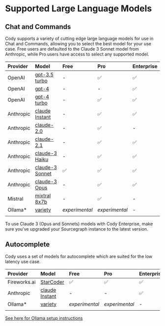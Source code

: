 # Supported Large Language Models

## Chat and Commands

Cody supports a variety of cutting edge large language models for use in Chat and Commands, allowing you to select the best model for your use case.  Free users are defaulted to the Claude 3 Sonnet model from Anthropic, while Pro users have access to select any supported model.

| **Provider** | **Model** | **Free** | **Pro** | **Enterprise** |
|:--|:--|:--|:--|:--|
| OpenAI | [gpt-3.5 turbo](https://platform.openai.com/docs/models/gpt-3-5-turbo) | - | ✅ | ✅ |
| OpenAI | [gpt-4](https://platform.openai.com/docs/models/gpt-4-and-gpt-4-turbo#:~:text=to%20Apr%202023-,gpt%2D4,-Currently%20points%20to) | - | - | ✅ |
| OpenAI | [gpt-4 turbo](https://platform.openai.com/docs/models/gpt-4-and-gpt-4-turbo#:~:text=TRAINING%20DATA-,gpt%2D4%2D0125%2Dpreview,-New%20GPT%2D4) | - | ✅ | ✅ |
| Anthropic| [claude Instant](https://docs.anthropic.com/claude/docs/models-overview#model-comparison) | - | ✅ | ✅ |
| Anthropic| [claude-2.0](https://docs.anthropic.com/claude/docs/models-overview#model-comparison) | - | ✅ | - |
| Anthropic| [claude-2.1](https://docs.anthropic.com/claude/docs/models-overview#model-comparison) | - | ✅ | ✅ |
| Anthropic| [claude-3 Haiku](https://docs.anthropic.com/claude/docs/models-overview#model-comparison) | - | ✅ | ✅ |
| Anthropic| [claude-3 Sonnet](https://docs.anthropic.com/claude/docs/models-overview#model-comparison) | ✅ | ✅ | ✅ |
| Anthropic| [claude-3 Opus](https://docs.anthropic.com/claude/docs/models-overview#model-comparison) | - | ✅ | ✅ |
| Mistral| [mixtral 8x7b](https://mistral.ai/technology/#models:~:text=of%20use%20cases.-,Mixtral%208x7B,-Currently%20the%20best) | - | ✅ | - |
| Ollama* | [variety](https://ollama.com/) | *experimental*| *experimental* | - |
||||||

<Callout type="note">To use Claude 3 (Opus and Sonnets) models with Cody Enterprise, make sure you've upgraded your Sourcegraph instance to the latest version.</Callout>

## Autocomplete

Cody uses a set of models for autocomplete which are suited for the low latency use case.

| **Provider** | **Model** | **Free** | **Pro** | **Enterprise** |
|:--|:--|:--|:--|:--|
| Fireworks.ai | [StarCoder](https://arxiv.org/abs/2305.06161) | ✅ | ✅ | ✅ |
| Anthropic| [claude Instant](https://docs.anthropic.com/claude/docs/models-overview#model-comparison) | - | - | ✅ |
| Ollama* | [variety](https://ollama.com/) | *experimental*| *experimental* | - |
||||||



<Callout type="note">[See here for Ollama setup instructions](https://sourcegraph.com/docs/cody/clients/install-vscode#supported-local-ollama-models-with-cody)</Callout>
